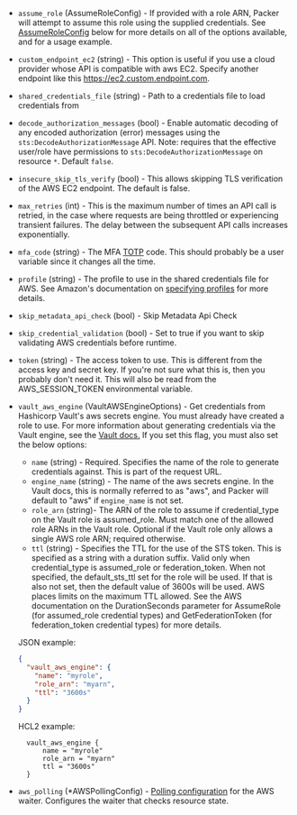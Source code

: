 <!-- Code generated from the comments of the AccessConfig struct in builder/amazon/common/access_config.go; DO NOT EDIT MANUALLY -->

- `assume_role` (AssumeRoleConfig) - If provided with a role ARN, Packer will attempt to assume this role
  using the supplied credentials. See
  [AssumeRoleConfig](#assume-role-configuration) below for more
  details on all of the options available, and for a usage example.

- `custom_endpoint_ec2` (string) - This option is useful if you use a cloud
  provider whose API is compatible with aws EC2. Specify another endpoint
  like this https://ec2.custom.endpoint.com.

- `shared_credentials_file` (string) - Path to a credentials file to load credentials from

- `decode_authorization_messages` (bool) - Enable automatic decoding of any encoded authorization (error) messages
  using the `sts:DecodeAuthorizationMessage` API. Note: requires that the
  effective user/role have permissions to `sts:DecodeAuthorizationMessage`
  on resource `*`. Default `false`.

- `insecure_skip_tls_verify` (bool) - This allows skipping TLS
  verification of the AWS EC2 endpoint. The default is false.

- `max_retries` (int) - This is the maximum number of times an API call is retried, in the case
  where requests are being throttled or experiencing transient failures.
  The delay between the subsequent API calls increases exponentially.

- `mfa_code` (string) - The MFA
  [TOTP](https://en.wikipedia.org/wiki/Time-based_One-time_Password_Algorithm)
  code. This should probably be a user variable since it changes all the
  time.

- `profile` (string) - The profile to use in the shared credentials file for
  AWS. See Amazon's documentation on [specifying
  profiles](https://docs.aws.amazon.com/sdk-for-go/v1/developer-guide/configuring-sdk.html#specifying-profiles)
  for more details.

- `skip_metadata_api_check` (bool) - Skip Metadata Api Check

- `skip_credential_validation` (bool) - Set to true if you want to skip validating AWS credentials before runtime.

- `token` (string) - The access token to use. This is different from the
  access key and secret key. If you're not sure what this is, then you
  probably don't need it. This will also be read from the AWS_SESSION_TOKEN
  environmental variable.

- `vault_aws_engine` (VaultAWSEngineOptions) - Get credentials from Hashicorp Vault's aws secrets engine. You must
  already have created a role to use. For more information about
  generating credentials via the Vault engine, see the [Vault
  docs.](https://www.vaultproject.io/api/secret/aws#generate-credentials)
  If you set this flag, you must also set the below options:

  - `name` (string) - Required. Specifies the name of the role to generate
    credentials against. This is part of the request URL.
  - `engine_name` (string) - The name of the aws secrets engine. In the
    Vault docs, this is normally referred to as "aws", and Packer will
    default to "aws" if `engine_name` is not set.
  - `role_arn` (string)- The ARN of the role to assume if credential_type
    on the Vault role is assumed_role. Must match one of the allowed role
    ARNs in the Vault role. Optional if the Vault role only allows a single
    AWS role ARN; required otherwise.
  - `ttl` (string) - Specifies the TTL for the use of the STS token. This
    is specified as a string with a duration suffix. Valid only when
    credential_type is assumed_role or federation_token. When not
    specified, the default_sts_ttl set for the role will be used. If that
    is also not set, then the default value of 3600s will be used. AWS
    places limits on the maximum TTL allowed. See the AWS documentation on
    the DurationSeconds parameter for AssumeRole (for assumed_role
    credential types) and GetFederationToken (for federation_token
    credential types) for more details.

  JSON example:

  ```json
  {
    "vault_aws_engine": {
      "name": "myrole",
      "role_arn": "myarn",
      "ttl": "3600s"
    }
  }
  ```

  HCL2 example:

  ```hcl
    vault_aws_engine {
        name = "myrole"
        role_arn = "myarn"
        ttl = "3600s"
    }
  ```

- `aws_polling` (\*AWSPollingConfig) - [Polling configuration](#polling-configuration) for the AWS waiter. Configures the waiter that checks
  resource state.
